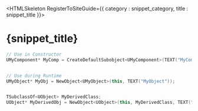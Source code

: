 

<HTMLSkeleton RegisterToSiteGuide={{ category : snippet_category, title : snippet_title }}>

<H1 WrittenOn={new Date("2025-02-02")}>{snippet_title}</H1>

```cpp
// Use in Constructor
UMyComponent* MyComp = CreateDefaultSubobject<UMyComponent>(TEXT("MyComponent"));


// Use during Runtime
UMyObject* MyObj = NewObject<UMyObject>(this, TEXT("MyObject"));


TSubclassOf<UObject> MyDerivedClass;
UObject* MyDerivedObj = NewObject<UObject>(this, MyDerivedClass, TEXT("MyDerivedObj"));
```
</HTMLSkeleton>